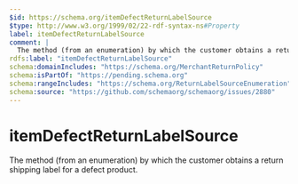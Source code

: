 ```yaml
---
$id: https://schema.org/itemDefectReturnLabelSource
$type: http://www.w3.org/1999/02/22-rdf-syntax-ns#Property
label: itemDefectReturnLabelSource
comment: |
  The method (from an enumeration) by which the customer obtains a return shipping label for a defect product.
rdfs:label: "itemDefectReturnLabelSource"
schema:domainIncludes: "https://schema.org/MerchantReturnPolicy"
schema:isPartOf: "https://pending.schema.org"
schema:rangeIncludes: "https://schema.org/ReturnLabelSourceEnumeration"
schema:source: "https://github.com/schemaorg/schemaorg/issues/2880"
---
```


# itemDefectReturnLabelSource

The method (from an enumeration) by which the customer obtains a return shipping label for a defect product.


